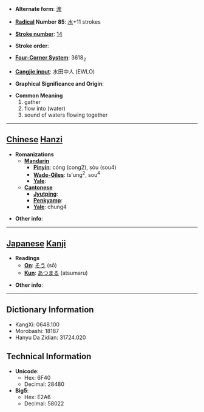 * '''Alternate form''': [[潨]]

* '''[[Wiktionary:Chinese radical index| Radical]] Number 85''': [[Wiktionary:Chinese radical index 水|水]]+11 strokes

* '''[[Wiktionary:Chinese total strokes index|Stroke number]]''': [[Wiktionary:Chinese total strokes index 14|14]]

* '''Stroke order''': 

* '''[[Wiktionary:Chinese four corner index|Four-Corner System]]''': 3618<sub>2</sub>

* '''[[Wiktionary:Chinese Cangjie index|Cangjie input]]''': 水田中人 (EWLO)

* '''Graphical Significance and Origin''': 

* '''Common Meaning'''
*#gather
*# flow into (water)
*# sound of waters flowing together


----

== [[Chinese]] [[Hanzi]] ==

* '''Romanizations'''
** '''[[Mandarin]]'''
*** '''[[Pinyin]]''': cóng (cong2), sòu (sou4)
*** '''[[Wade-Giles]]''': ts'ung<sup>2</sup>, sou<sup>4</sup>
*** '''[[Yale]]''': 
** '''[[Cantonese]]'''
*** '''[[Jyutping]]''':
*** '''[[Penkyamp]]''': 
*** '''[[Yale]]''': chung4

* '''Other info''': 

----

== [[Japanese]] [[Kanji]] ==

* '''Readings'''
** '''[[On]]''': [[そう]] (sō)
** '''[[Kun]]''': [[あつまる]] (atsumaru)

* '''Other info''':  

----

== Dictionary Information ==

* KangXi: 0648.100
* Morobashi: 18187
* Hanyu Da Zidian: 31724.020

== Technical Information ==

* '''Unicode''':
** Hex: 6F40
** Decimal: 28480
* '''Big5''':
** Hex: E2A6
** Decimal: 58022